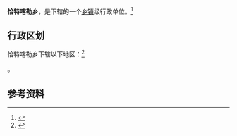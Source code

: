 {{中国乡级行政区|65/21/01/203/000}}

'''恰特喀勒乡'''，是{{PRC admin/fullname|65/21/01/203/000|3}}下辖的一个[[乡镇|乡镇]]级行政单位。<ref>{{PRC admin/ref sgc|{{PRC admin/parent|65/21/01/203/000}}}}</ref>

== 行政区划 ==

恰特喀勒乡下辖以下地区：<ref>{{PRC admin/ref sgc|65/21/01/203/000}}</ref>

{{PRC admin/children|65/21/01/203/000}}。

== 参考资料 ==

{{reflist}}

{{新疆行政区划小作品}}
{{PRC admin/navcat|65/21/01/203/000}}